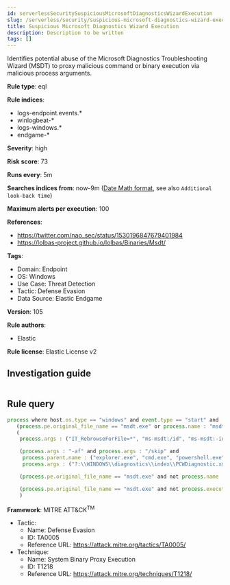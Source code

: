 ```yaml
---
id: serverlessSecuritySuspiciousMicrosoftDiagnosticsWizardExecution
slug: /serverless/security/suspicious-microsoft-diagnostics-wizard-execution
title: Suspicious Microsoft Diagnostics Wizard Execution
description: Description to be written
tags: []
---
```


<div id="suspicious-microsoft-diagnostics-wizard-execution"></div>

Identifies potential abuse of the Microsoft Diagnostics Troubleshooting Wizard (MSDT) to proxy malicious command or binary execution via malicious process arguments.

**Rule type**: eql

**Rule indices**: 

* logs-endpoint.events.*
* winlogbeat-*
* logs-windows.*
* endgame-*

**Severity**: high

**Risk score**: 73

**Runs every**: 5m

**Searches indices from**: now-9m ([Date Math format](((ref))/common-options.html#date-math), see also <DocLink id="serverlessSecurityRulesUiCreate" section="set-the-rules-schedule">`Additional look-back time`</DocLink>)

**Maximum alerts per execution**: 100

**References**: 

* https://twitter.com/nao_sec/status/1530196847679401984
* https://lolbas-project.github.io/lolbas/Binaries/Msdt/

**Tags**: 

* Domain: Endpoint
* OS: Windows
* Use Case: Threat Detection
* Tactic: Defense Evasion
* Data Source: Elastic Endgame

**Version**: 105

**Rule authors**: 

* Elastic

**Rule license**: Elastic License v2

## Investigation guide

```markdown

```

## Rule query

```js
process where host.os.type == "windows" and event.type == "start" and
   (process.pe.original_file_name == "msdt.exe" or process.name : "msdt.exe") and
   (
    process.args : ("IT_RebrowseForFile=*", "ms-msdt:/id", "ms-msdt:-id", "*FromBase64*") or

    (process.args : "-af" and process.args : "/skip" and
     process.parent.name : ("explorer.exe", "cmd.exe", "powershell.exe", "cscript.exe", "wscript.exe", "mshta.exe", "rundll32.exe", "regsvr32.exe") and
     process.args : ("?:\\WINDOWS\\diagnostics\\index\\PCWDiagnostic.xml", "PCWDiagnostic.xml", "?:\\Users\\Public\\*", "?:\\Windows\\Temp\\*")) or

    (process.pe.original_file_name == "msdt.exe" and not process.name : "msdt.exe" and process.name != null) or

    (process.pe.original_file_name == "msdt.exe" and not process.executable : ("?:\\Windows\\system32\\msdt.exe", "?:\\Windows\\SysWOW64\\msdt.exe"))
    )

```

**Framework**: MITRE ATT&CK<sup>TM</sup>

* Tactic:
    * Name: Defense Evasion
    * ID: TA0005
    * Reference URL: https://attack.mitre.org/tactics/TA0005/
* Technique:
    * Name: System Binary Proxy Execution
    * ID: T1218
    * Reference URL: https://attack.mitre.org/techniques/T1218/

